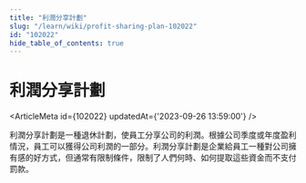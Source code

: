 ```yaml
---
title: "利潤分享計劃"
slug: "/learn/wiki/profit-sharing-plan-102022"
id: "102022"
hide_table_of_contents: true
---
```



# 利潤分享計劃

<ArticleMeta id={102022} updatedAt={'2023-09-26 13:59:00'} />
<div className='border-solid border-b border-t-0 my-4 border-[var(--ifm-color-gray-300)]' />

利潤分享計劃是一種退休計劃，使員工分享公司的利潤。根據公司季度或年度盈利情況，員工可以獲得公司利潤的一部分。利潤分享計劃是企業給員工一種對公司擁有感的好方式，但通常有限制條件，限制了人們何時、如何提取這些資金而不支付罰款。
